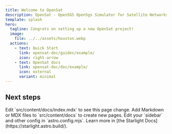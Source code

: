 ```yaml
---
title: Welcome to OpenSat
description: OpenSat - Open5GS Open5gs Simulator for Satellite Networks.
template: splash
hero:
  tagline: Congrats on setting up a new OpenSat project!
  image:
    file: ../../assets/houston.webp
  actions:
    - text: Quick Start
      link: opensat-doc/guides/example/
      icon: right-arrow
    - text: OpenSat docs
      link: opensat-doc/doc/example/
      icon: external
      variant: minimal
---
```



## Next steps

<CardGrid stagger>
	<Card title="Update content" icon="pencil">
		Edit `src/content/docs/index.mdx` to see this page change.
	</Card>
	<Card title="Add new content" icon="add-document">
		Add Markdown or MDX files to `src/content/docs` to create new pages.
	</Card>
	<Card title="Configure your site" icon="setting">
		Edit your `sidebar` and other config in `astro.config.mjs`.
	</Card>
	<Card title="Read the docs" icon="open-book">
		Learn more in [the Starlight Docs](https://starlight.astro.build/).
	</Card>
</CardGrid>
